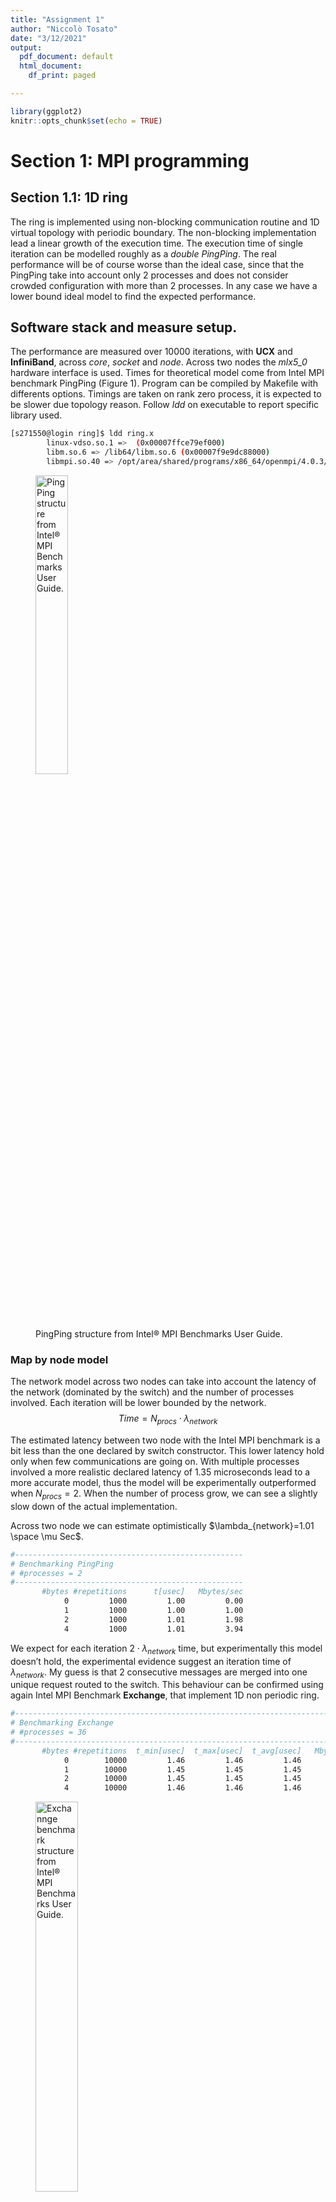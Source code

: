 ```yaml
---
title: "Assignment 1"
author: "Niccolò Tosato"
date: "3/12/2021"
output:
  pdf_document: default
  html_document:
    df_print: paged

---
```



```r
library(ggplot2)
knitr::opts_chunk$set(echo = TRUE)
```

# Section 1: MPI programming
## Section 1.1: 1D ring

The ring is implemented using non-blocking communication routine and 1D virtual topology with periodic boundary. 
The non-blocking implementation lead a linear growth of the execution time. The execution time of single iteration can be modelled  roughly as a *double PingPing*. 
The real performance will be of course worse than the ideal case, since that the PingPing take into account only 2 processes and does not consider crowded configuration with more than 2 processes. In any case we have a lower bound ideal model to find the expected performance.

## Software stack and measure setup.

The performance are measured over 10000 iterations, with **UCX** and **InfiniBand**, across *core*, *socket* and *node*. Across two nodes the *mlx5_0*  hardware interface is used. Times for theoretical model come from Intel MPI benchmark PingPing (Figure 1). Program can be compiled by Makefile with differents options. Timings are taken on rank zero process, it is expected to be slower due topology reason. Follow *ldd* on executable to report specific library used.

\scriptsize

```bash
[s271550@login ring]$ ldd ring.x
        linux-vdso.so.1 =>  (0x00007ffce79ef000)
        libm.so.6 => /lib64/libm.so.6 (0x00007f9e9dc88000)
        libmpi.so.40 => /opt/area/shared/programs/x86_64/openmpi/4.0.3/gnu/9.3.0/lib/libmpi.so.40 (0x00007f9e9d964000)

```
\normalsize

![PingPing structure from Intel® MPI Benchmarks User Guide.](/home/nt/Scrivania/en/mpi/imb_user_guide/IMB_Users_Guide_files/image02.png){#id .class width=35% height=35%}

### Map by node model
The network model across two nodes can take into account the latency of the network (dominated by the switch) and the number of processes involved. Each iteration will be lower bounded by the network.
$$Time=N_{procs} \cdot \lambda_{network}$$

The estimated latency between two node with the Intel MPI benchmark is a bit less than the one declared by switch constructor. This lower latency hold only when few communications are going on. With multiple processes involved a more realistic declared latency of $1.35$ microseconds lead to a more accurate model, thus the model will be experimentally outperformed when $N_{procs}=2$. When the number of process grow, we can see a slightly slow down of the actual implementation. 

Across two node we can estimate optimistically $\lambda_{network}=1.01 \space \mu Sec$.
\scriptsize

```bash
#---------------------------------------------------
# Benchmarking PingPing 
# #processes = 2 
#---------------------------------------------------
       #bytes #repetitions      t[usec]   Mbytes/sec
            0         1000         1.00         0.00
            1         1000         1.00         1.00
            2         1000         1.01         1.98
            4         1000         1.01         3.94

```
\normalsize
We expect for each iteration $2 \cdot \lambda_{network}$ time, but experimentally this model doesn't hold, the experimental evidence suggest an iteration time of $\lambda_{network}$. My guess is that 2 consecutive messages are merged into one unique request routed to the switch. This behaviour can be confirmed using again Intel MPI Benchmark **Exchange**, that implement 1D non periodic ring. 

\scriptsize
```bash
#-----------------------------------------------------------------------------
# Benchmarking Exchange 
# #processes = 36 
#-----------------------------------------------------------------------------
       #bytes #repetitions  t_min[usec]  t_max[usec]  t_avg[usec]   Mbytes/sec
            0        10000         1.46         1.46         1.46         0.00
            1        10000         1.45         1.45         1.45         2.75
            2        10000         1.45         1.45         1.45         5.50
            4        10000         1.46         1.46         1.46        10.97

```
\normalsize

![Exchannge benchmark structure from Intel® MPI Benchmarks User Guide.](./img/image04.png){#id99 .class width=40% height=40%}

### Map by socket model

With the socket round robin binding selected, we can model the ring behaviour as following, with the usual Intel MPI benchmark estimation.
$$Time=N_{procs}\cdot \lambda_{socket}\cdot 2$$
Again when the sockets become crowded the real performance is worse than the model.

Across two socket we can estimate $t=0.49 \space \mu Sec$
\scriptsize
```bash
#---------------------------------------------------
# Benchmarking PingPing 
# #processes = 2 
#---------------------------------------------------
       #bytes #repetitions      t[usec]   Mbytes/sec
            0         1000         0.49         0.00
            1         1000         0.48         2.06
            2         1000         0.49         4.12
            4         1000         0.49         8.18
```
\normalsize
### Map by core model

Mapping by core the processes we have to take into account how many processes are spawned and where. When $N_{procs}$ is less or equal than the number of core in a single socket, the expected execution time is bounded by the core communication. When the first socket is filled, the first process on the second socket will be the slowest over all process, his neighbors will be placed in the other socket and he will be the slowest in communication. Thus one iteration is long as the slowest process communication time. Experimentally a spike when $N_{procs}=13$ is clearly visible. Counter intuitively the performance increase respect $N_{procs}=13$ when the number of processes increase and other process are spawned in the second socket. 

The slowest processes now have one neighbor on the same socket and one on the other, so the complessive iteration time for the slowest process is $\lambda_{core}+\lambda_{socket}$. 


$$
  Time= \left\{
\begin{array}{ll}
      N_{procs}\cdot\lambda_{core}\cdot 2 & N_{procs}\leq N_{cpu\space core} \\
      N_{procs}\cdot(\lambda_{core}+\lambda_{socket}) & N_{procs} > N_{cpu\space core}+2 \\
            N_{procs}\cdot\lambda_{socket}\cdot 2 & N_{procs} = N_{cpu\space core}+1 \\
\end{array} 
\right.  
$$


Across two core we can estimate $t=0.23 \space \mu Sec$
\scriptsize
```bash
#---------------------------------------------------
# Benchmarking PingPing 
# #processes = 2 
#---------------------------------------------------
       #bytes #repetitions      t[usec]   Mbytes/sec
            0         1000         0.23         0.00
            1         1000         0.23         4.27
            2         1000         0.24         8.44
            4         1000         0.23        17.18
```
\normalsize
### Experimental results compared with theoretical model

```r

ring_core=read.csv("./ring/timing/core.csv", header = TRUE)
ring_socket=read.csv("./ring/timing/socket.csv", header = TRUE)
ring_node=read.csv("./ring/timing/node.csv", header = TRUE)

ring_core_big=read.csv("./ring/timing/all_nodes/core.txt", header = TRUE)
ring_socket_big=read.csv("./ring/timing/all_nodes/socket.txt", header = TRUE)
ring_node_big=read.csv("./ring/timing/all_nodes/node.txt", header = TRUE)

ring_model_core=ring_core
ring_model_socket=ring_socket
ring_model_node=ring_node

core_latency=0.23
socket_latency=0.48
node_latency=1.35

ring_model_core$MEAN[ring_model_core$X.SIZE<=12]=ring_model_core$X.SIZE[ring_model_core$X.SIZE<=12]*core_latency*2
ring_model_core$MEAN[ring_model_core$X.SIZE>12]=ring_model_core$X.SIZE[ring_model_core$X.SIZE>12]*socket_latency+ring_model_core$X.SIZE[ring_model_core$X.SIZE>12]*core_latency
ring_model_core$MEAN[ring_model_core$X.SIZE==13]=ring_model_core$X.SIZE[ring_model_core$X.SIZE==13]*socket_latency*2

ring_model_socket$MEAN=ring_model_socket$X.SIZE*socket_latency*2


ring_model_node$MEAN=ring_model_node$X.SIZE*node_latency

sp1 = ggplot(ring_core,aes(x=X.SIZE,y=MEAN,color="Map by core",linetype="Real time"))  +
  scale_y_continuous(name="Time uSec",breaks = seq(0,45,by=5))+
  scale_x_continuous(name="Processor number",breaks = ring_core$X.SIZE) +
  geom_point() + 
  geom_line()  + 
  theme(axis.text.x = element_text(angle = 45, vjust = 0.5, hjust=0.5))+
  geom_point(data=ring_model_core,aes(x=X.SIZE,y=MEAN,color="Map by core"))+
  geom_line(data=ring_model_core,aes(x=X.SIZE,y=MEAN,color="Map by core",linetype="Theoretical time")) +    
  geom_point(data=ring_socket,aes(x=X.SIZE,y=MEAN,color="Map by socket")) +
  geom_line(data=ring_socket,aes(x=X.SIZE,y=MEAN,color="Map by socket",linetype="Real time"))+
  geom_point(data=ring_model_socket,aes(x=X.SIZE,y=MEAN,color="Map by socket")) +
  geom_line(data=ring_model_socket,aes(x=X.SIZE,y=MEAN,color="Map by socket",linetype="Theoretical time"))+
  geom_point(data=ring_model_node,aes(x=X.SIZE,y=MEAN,color="Map by node")) +
  geom_line(data=ring_model_node,aes(x=X.SIZE,y=MEAN,color="Map by node",linetype="Theoretical time"))+
  geom_point(data=ring_node,aes(x=X.SIZE,y=MEAN,color="Map by node")) +
  geom_line(data=ring_node,aes(x=X.SIZE,y=MEAN,color="Map by node",linetype="Real time"))+
  scale_color_manual(name="Mapping", values = c(10,12,13))+
  scale_linetype_manual(name="",values=c(1,2))+
  theme(legend.position = c(0.2, 0.8))+ geom_vline(xintercept=12, 
                color = "red",linetype="dashed", size=0.5)

core_latency=0.23
socket_latency=0.48
node_latency=1.35

ring_model_core$MEAN_MESSAGE[ring_model_core$X.SIZE<=12]=core_latency*2
ring_model_core$MEAN_MESSAGE[ring_model_core$X.SIZE>12]=socket_latency+core_latency
ring_model_core$MEAN_MESSAGE[ring_model_core$X.SIZE==13]=socket_latency*2

ring_model_socket$MEAN_MESSAGE=socket_latency*2


ring_model_node$MEAN_MESSAGE=node_latency

sp = ggplot(ring_core,aes(x=X.SIZE,y=MEAN_MESSAGE,color="Map by core",linetype="Real time"))  +
  scale_y_continuous(name="Mean iteration time uSec",breaks = seq(0.4,1.6,by=0.1))+
  scale_x_continuous(name="Processor number",breaks = ring_core$X.SIZE) +
  geom_point() + 
  geom_line()  + 
  theme(axis.text.x = element_text(angle = 45, vjust = 0.5, hjust=0.5))+
  geom_point(data=ring_model_core,aes(x=X.SIZE,y=MEAN_MESSAGE,color="Map by core"))+
  geom_line(data=ring_model_core,aes(x=X.SIZE,y=MEAN_MESSAGE,color="Map by core",linetype="Theoretical time")) +    
  geom_point(data=ring_socket,aes(x=X.SIZE,y=MEAN/X.SIZE,color="Map by socket")) +
  geom_line(data=ring_socket,aes(x=X.SIZE,y=MEAN/X.SIZE,color="Map by socket",linetype="Real time"))+
  geom_point(data=ring_model_socket,aes(x=X.SIZE,y=MEAN_MESSAGE,color="Map by socket")) +
  geom_line(data=ring_model_socket,aes(x=X.SIZE,y=MEAN_MESSAGE,color="Map by socket",linetype="Theoretical time"))+
  geom_point(data=ring_model_node,aes(x=X.SIZE,y=MEAN_MESSAGE,color="Map by node")) +
  geom_line(data=ring_model_node,aes(x=X.SIZE,y=MEAN_MESSAGE,color="Map by node",linetype="Theoretical time"))+
  geom_point(data=ring_node,aes(x=X.SIZE,y=MEAN/X.SIZE,color="Map by node")) +
  geom_line(data=ring_node,aes(x=X.SIZE,y=MEAN/X.SIZE,color="Map by node",linetype="Real time"))+
  scale_color_manual(name="Mapping", values = c(10,12,13))+
  scale_linetype_manual(name="",values=c(1,2))+
  guides(color = FALSE, size = FALSE,linetype= FALSE)+
  geom_vline(xintercept=12, 
                color = "red",linetype="dashed", size=0.5)

```



```r

library(gtable)
library(gridExtra)
grid.arrange(sp1,sp,nrow=1)

```

```r

library(ggplot2)
sp = ggplot(ring_core_big,aes(x=X.SIZE,y=MEAN,color="Map by core" ))  +
  scale_y_continuous(name="Time uSec",breaks = seq(0,180,by=10))+
  scale_x_continuous(name="Processor number",breaks = ring_core_big$X.SIZE) +
  geom_point() + 
  geom_line()  + 
  theme(axis.text.x = element_text(angle = 60, vjust = 0.5, hjust=0.5))+
  geom_point(data=ring_socket_big,aes(x=X.SIZE,y=MEAN,color="Map by socket")) +
  geom_line(data=ring_socket_big,aes(x=X.SIZE,y=MEAN,color="Map by socket" ))+
  geom_point(data=ring_node_big,aes(x=X.SIZE,y=MEAN,color="Map by node")) +
  geom_line(data=ring_node_big,aes(x=X.SIZE,y=MEAN,color="Map by node" ))+
  scale_color_manual(name="Mapping", values = c(10,12,13,14))+
  scale_linetype_manual(name="",values=c(1,2))+
  theme(legend.position = c(0.1, 0.6))+
  geom_vline(xintercept=12, 
                color = "red",linetype="dashed", size=0.5)+
  geom_vline(xintercept=24, 
                color = "red",linetype="dashed", size=0.5)+
  geom_vline(xintercept=36, 
                color = "red",linetype="dashed", size=0.5)+
  geom_vline(xintercept=48, 
                color = "red",linetype="dashed", size=0.5)+
   geom_vline(xintercept=60, 
                color = "red",linetype="dashed", size=0.5)+
  geom_vline(xintercept=72, 
                color = "red",linetype="dashed", size=0.5)+
  geom_vline(xintercept=84, 
                color = "red",linetype="dashed", size=0.5)


library(ggplot2)
sp2 = ggplot(ring_core_big,aes(x=X.SIZE,y=MEAN_MESSAGE,color="Map by core" ))  +
  scale_y_continuous(name="Mean iteration time uSec",breaks = seq(0.4,1.7,0.1))+
  scale_x_continuous(name="Processor number",breaks = ring_core_big$X.SIZE) +
  geom_point() + 
  geom_line()  + 
  theme(axis.text.x = element_text(angle = 60, vjust = 0.5, hjust=0.5))+
  geom_point(data=ring_socket_big,aes(x=X.SIZE,y=MEAN_MESSAGE,color="Map by socket")) +
  geom_line(data=ring_socket_big,aes(x=X.SIZE,y=MEAN_MESSAGE,color="Map by socket" ))+
  geom_point(data=ring_node_big,aes(x=X.SIZE,y=MEAN_MESSAGE,color="Map by node")) +
  geom_line(data=ring_node_big,aes(x=X.SIZE,y=MEAN_MESSAGE,color="Map by node" ))+
  scale_color_manual(name="Mapping", values = c(10,12,13,14))+
  scale_linetype_manual(name="",values=c(1,2))+
  guides(color = FALSE, size = FALSE,linetype= FALSE)+ geom_vline(xintercept=12, 
                color = "red",linetype="dashed", size=0.5)+
  geom_vline(xintercept=12, 
                color = "red",linetype="dashed", size=0.5)+
  geom_vline(xintercept=24, 
                color = "red",linetype="dashed", size=0.5)+
  geom_vline(xintercept=36, 
                color = "red",linetype="dashed", size=0.5)+
  geom_vline(xintercept=48, 
                color = "red",linetype="dashed", size=0.5)+
  geom_vline(xintercept=60, 
                color = "red",linetype="dashed", size=0.5)+
  geom_vline(xintercept=72, 
                color = "red",linetype="dashed", size=0.5)+
  geom_vline(xintercept=84, 
                color = "red",linetype="dashed", size=0.5)

```

\newpage

```r

grid.arrange(sp,sp2,nrow=2)

```

## More Comments

Running the ring across 4 node we can recognize the pattern described above. After 24 processes, when socket or node are saturated the changes on mean iteration time are smaller beacause the communication time between node is the larger and more evident than intra-socket on intra-core, and above 24 processes we have at least one intra-node communication going on.

\newpage
# Section 2: measure MPI point to point performance

In order to measure MPI point to point performance, the Intel MPI benchmarks is used. By Intel's documentation it works as follow:

![PingPong structure from Intel® MPI Benchmarks User Guide.](./img/image01.png){#id2 .class width=50% height=35%}

The bandwidth and the latency estimate is done across *core*, *socket* and different *node*, combined with differents protocols and hardware devices. Each run is repeated 10 times, **openMPI 4.0.3** is used. Entire node was reserved in order to reduce possible source noise in measurement.
The **pml** involved in the benchmarks are **OB1** and **UCX**. The **btl** used are **tcp** and **vader**. Across node are selected also different network, with different protocols: $25$ Gbit Ethernet and $100$ Gbit InfiniBand throught Mellanox network switch. 

```r
node_ib=read.csv("./pingpong/ompi/node_ib.out.csv", header = TRUE)
node_ob1_tcp=read.csv("./pingpong/ompi/node_ob1_selftcp.out.csv", header = TRUE)
node_ucx_br0=read.csv("./pingpong/ompi/node_ucx_br0.out.csv", header = TRUE)
node_ucx_ib0=read.csv("./pingpong/ompi/node_ucx_ib0.out.csv", header = TRUE)
node_ucx__mlx5=read.csv("./pingpong/ompi/node_ucx_mlx5.out.csv", header = TRUE)

socket_ib=read.csv("./pingpong/ompi/socket_ib.out.csv", header = TRUE)
socket_ob1_tcp=read.csv("./pingpong/ompi/socket_ob1_selftcp.out.csv", header = TRUE)
socket_ob1_vader=read.csv("./pingpong/ompi/socket_ob1_selfvader.out.csv", header = TRUE)

core_ib=read.csv("./pingpong/ompi/core_ib.out.csv", header = TRUE)
core_ob1_tcp=read.csv("./pingpong/ompi/core_ob1_selftcp.out.csv", header = TRUE)
core_ob1_vader=read.csv("./pingpong/ompi/core_ob1_selfvader.out.csv", header = TRUE)


node_ib_intel=read.csv("./pingpong/intel/node_ib_intel.out.csv", header = TRUE)
socket_ib_intel=read.csv("./pingpong/intel/socket_ib_intel.out.csv", header = TRUE)
core_ib_intel=read.csv("./pingpong/intel/core_ib_intel.out.csv", header = TRUE)
```

```r
library(ggplot2)

sp_thin = ggplot(core_ib,aes(x=X.bytes,y=mbs,color="UCX IB",linetype="Core")) +
  scale_x_continuous(trans='log2',name="Message Size Bytes",breaks=core_ib$X.bytes) +
  geom_point() + geom_line()+scale_y_continuous(breaks = seq(0,25000,1000),name="MB/s") +
  theme(axis.text.x = element_text(angle = 90, vjust = 0.5, hjust=1)) +
  geom_point(data=core_ob1_tcp,aes(x=X.bytes,y=mbs,color="OB1 tcp")) +
  geom_line(data=core_ob1_tcp,aes(x=X.bytes,y=mbs,color="OB1 tcp",linetype="Core")) +
  geom_point(data=core_ob1_vader,aes(x=X.bytes,y=mbs,color="OB1 vader")) +
  geom_line(data=core_ob1_vader,aes(x=X.bytes,y=mbs,color="OB1 vader",linetype="Core")) +
  geom_point(data=socket_ib,aes(x=X.bytes,y=mbs,color="UCX IB")) +
  geom_line(data=socket_ib,aes(x=X.bytes,y=mbs,color="UCX IB",linetype="Socket")) +
  geom_point(data=socket_ob1_tcp,aes(x=X.bytes,y=mbs,color="OB1 tcp")) +
  geom_line(data=socket_ob1_tcp,aes(x=X.bytes,y=mbs,color="OB1 tcp",linetype="Socket")) +
  geom_point(data=socket_ob1_vader,aes(x=X.bytes,y=mbs,color="OB1 vader")) +
  geom_line(data=socket_ob1_vader,aes(x=X.bytes,y=mbs,color="OB1 vader",linetype="Socket")) +
  geom_point(data=socket_ib_intel,aes(x=X.bytes,y=mbs,color="Intel IB")) +
  geom_line(data=socket_ib_intel,aes(x=X.bytes,y=mbs,color="Intel IB",linetype="Socket")) +
  geom_point(data=core_ib_intel,aes(x=X.bytes,y=mbs,color="Intel IB")) +
  geom_line(data=core_ib_intel,aes(x=X.bytes,y=mbs,color="Intel IB",linetype="Core"))+
  scale_color_manual(name="Protocol", values = c("#F8766D", "#7CAE00", "#00BFC4" ,"#C77CFF"))+
  scale_linetype_manual(name="Mapping",values=c(1,2,3,4))+
  labs(title="PingPong bandwidth", subtitle="Thin node,core and socket mapping")  +
      theme(plot.title = element_text(size = 13, face = "bold",hjust = 0.5,margin = margin(t = 12)), plot.subtitle = element_text(size = 10, hjust = 0.5, margin = margin(t = 7, b = 10), face = "italic"), axis.title = element_text(face = "bold"), legend.text = element_text(margin = margin(t = 7, b = 7, r=12)), axis.title.x = element_text(margin = margin(t = 10, b=10)), axis.title.y = element_text(margin = margin(r = 10,l=10)), axis.text = element_text(color= "#2f3030", face="bold"))+
  geom_vline(xintercept=32768, 
                color = "black",linetype="dashed", size=0.35)+
  geom_vline(xintercept=1048576, 
                color = "black",linetype="dashed", size=0.35)+
  geom_vline(xintercept=19922944, 
                color = "black",linetype="dashed", size=0.35)+
  annotate("text", x=58000, y=24000, label= "L1",color="Black")+
  annotate("text", x=1800000, y=24000, label= "L2",color="Black")+
  annotate("text", x=29900000, y=24000, label= "L3",color="Black")
  


```


```r
options(warn=-1)
#sp

```

```r
socket_ib_gpu=read.csv("./pingpong/ompi_gpu/socket_ib.out.csv", header = TRUE)
socket_ob1_tcp_gpu=read.csv("./pingpong/ompi_gpu/socket_ob1_selftcp.out.csv", header = TRUE)
socket_ob1_vader_gpu=read.csv("./pingpong/ompi_gpu/socket_ob1_selfvader.out.csv", header = TRUE)
socket_ib_intel_gpu=read.csv("./pingpong/intel_gpu/socket_ib_intel.out.csv", header = TRUE)

core_ib_intel_gpu=read.csv("./pingpong/intel_gpu/core_ib_intel.out.csv", header = TRUE)
core_ib_gpu=read.csv("./pingpong/ompi_gpu/core_ib.out.csv", header = TRUE)
core_ob1_tcp_gpu=read.csv("./pingpong/ompi_gpu/core_ob1_selftcp.out.csv", header = TRUE)
core_ob1_vader_gpu=read.csv("./pingpong/ompi_gpu/core_ob1_selfvader.out.csv", header = TRUE)

sp_gpu = ggplot(core_ib_gpu,aes(x=X.bytes,y=mbs,color="UCX IB",linetype="Core")) +
  scale_x_continuous(trans='log2',name="Message Size Bytes",breaks=core_ib$X.bytes) +
  geom_point() + geom_line()+scale_y_continuous(breaks = seq(0,22000,1000),name="MB/s") +
  theme(axis.text.x = element_text(angle = 90, vjust = 0.5, hjust=1)) +
  geom_point(data=core_ob1_tcp_gpu,aes(x=X.bytes,y=mbs,color="OB1 tcp")) +
  geom_line(data=core_ob1_tcp_gpu,aes(x=X.bytes,y=mbs,color="OB1 tcp",linetype="Core")) +
  geom_point(data=core_ob1_vader_gpu,aes(x=X.bytes,y=mbs,color="OB1 vader")) +
  geom_line(data=core_ob1_vader_gpu,aes(x=X.bytes,y=mbs,color="OB1 vader",linetype="Core")) +
  geom_point(data=socket_ib_gpu,aes(x=X.bytes,y=mbs,color="UCX IB")) +
  geom_line(data=socket_ib_gpu,aes(x=X.bytes,y=mbs,color="UCX IB",linetype="Socket")) +
  geom_point(data=socket_ob1_tcp_gpu,aes(x=X.bytes,y=mbs,color="OB1 tcp")) +
  geom_line(data=socket_ob1_tcp_gpu,aes(x=X.bytes,y=mbs,color="OB1 tcp",linetype="Socket")) +
  geom_point(data=socket_ob1_vader_gpu,aes(x=X.bytes,y=mbs,color="OB1 vader")) +
  geom_line(data=socket_ob1_vader_gpu,aes(x=X.bytes,y=mbs,color="OB1 vader",linetype="Socket")) +
  geom_point(data=socket_ib_intel_gpu,aes(x=X.bytes,y=mbs,color="Intel IB")) +
  geom_line(data=socket_ib_intel_gpu,aes(x=X.bytes,y=mbs,color="Intel IB",linetype="Socket")) +
  geom_point(data=core_ib_intel_gpu,aes(x=X.bytes,y=mbs,color="Intel IB")) +
  geom_line(data=core_ib_intel_gpu,aes(x=X.bytes,y=mbs,color="Intel IB",linetype="Core"))+
  scale_color_manual(name="Protocol", values = c("#F8766D", "#7CAE00", "#00BFC4" ,"#C77CFF"))+
  scale_linetype_manual(name="Mapping",values=c(1,2,3,4))+
  labs(title="PingPong bandwidth", subtitle="Gpu node,core and socket mapping")  +
      theme(plot.title = element_text(size = 13, face = "bold",hjust = 0.5,margin = margin(t = 12)), plot.subtitle = element_text(size = 10, hjust = 0.5, margin = margin(t = 7, b = 10), face = "italic"), axis.title = element_text(face = "bold"), legend.text = element_text(margin = margin(t = 7, b = 7, r=12)), axis.title.x = element_text(margin = margin(t = 10, b=10)), axis.title.y = element_text(margin = margin(r = 10,l=10)), axis.text = element_text(color= "#2f3030", face="bold"))+
  geom_vline(xintercept=32768, 
                color = "black",linetype="dashed", size=0.35)+
  geom_vline(xintercept=1048576, 
                color = "black",linetype="dashed", size=0.35)+
  geom_vline(xintercept=19922944, 
                color = "black",linetype="dashed", size=0.35)+
  annotate("text", x=58000, y=20000, label= "L1",color="Black")+
  annotate("text", x=1800000, y=20000, label= "L2",color="Black")+
  annotate("text", x=29900000, y=20000, label= "L3",color="Black")
  
```

```r
options(warn=-1)
#sp

```
The following graphs show the behaviour inside the same node, i.e mapping the processes across two sockets or in the same socket. Mapping the processes in the same socket show of course often a better performance. The behaviour before the asymptotic plateau is strange and show very different performance among different implementation, the main cause is the cache. 
Before analyzing the performance we need to know more about the node topology. 

![lstopo output on THIN node.](./img/lstopo.png){#idasd .class width=50% height=50% align=center}

Cache sizes are reported on graph with vertical black dashed line. 
The behaviour appear strange before $16$ MB included, after that size, it is stable beacause the message size is larger than all caches. The larger cache is **L3** with $19$ MB.
The **L2** effects, become clear after $1$ MB, then all implementations start loosing bandwidth.
The **L1** effects is not clearly visible from the bandwidth due the latency. To infer with more accuracy about the cache effect we can perform some profiling test using hardware counters. I modified Intel MPI Benchmark PingPong injecting some code in order to inspect L1 data cache misses and L2 cache misses using PAPI. I tracked all cache misses on MPI_Send and MPI_Recv routine of rank 0,after some cicles of warmup. They are reported on absolute value and normalized respect message size.
Before $128$ KB UCX shows poor performance respect other protocols, after that size there is an huge speed up. This behave will be explained later. Intel InfiniBand also show poor performance respect UCX implementation, this behaviour is explained with cache too. 

```r
ob1_core_tcp=read.csv("./mpi-benchmarks_mod/src_c/cache_misses/core_ob1_selftcp_cache_misses.out.csv", header = TRUE)
ob1_core_tcp$L1=ob1_core_tcp$L1/(ob1_core_tcp$ITERATION)
ob1_core_tcp$L2=ob1_core_tcp$L2/(ob1_core_tcp$ITERATION)

ob1_core_vader=read.csv("./mpi-benchmarks_mod/src_c/cache_misses/core_ob1_selfvader_cache_misses.out.csv", header = TRUE)
ob1_core_vader$L1=ob1_core_vader$L1/(ob1_core_vader$ITERATION)
ob1_core_vader$L2=ob1_core_vader$L2/(ob1_core_vader$ITERATION)

ucx_core=read.csv("./mpi-benchmarks_mod/src_c/cache_misses/core_ib_cache_misses.out.csv", header = TRUE)
ucx_core$L1=ucx_core$L1/(ucx_core$ITERATION)
ucx_core$L2=ucx_core$L2/(ucx_core$ITERATION)

ob1_socket_tcp=read.csv("./mpi-benchmarks_mod/src_c/cache_misses/socket_ob1_selftcp_cache_misses.out.csv", header = TRUE)
ob1_socket_tcp$L1=ob1_socket_tcp$L1/(ob1_socket_tcp$ITERATION)
ob1_socket_tcp$L2=ob1_socket_tcp$L2/(ob1_socket_tcp$ITERATION)

ob1_socket_vader=read.csv("./mpi-benchmarks_mod/src_c/cache_misses/socket_ob1_selfvader_cache_misses.out.csv", header = TRUE)
ob1_socket_vader$L1=ob1_socket_vader$L1/(ob1_socket_vader$ITERATION)
ob1_socket_vader$L2=ob1_socket_vader$L2/(ob1_socket_vader$ITERATION)

ucx_socket=read.csv("./mpi-benchmarks_mod/src_c/cache_misses/socket_ib_cache_misses.out.csv", header = TRUE)
ucx_socket$L1=ucx_socket$L1/(ucx_socket$ITERATION)
ucx_socket$L2=ucx_socket$L2/(ucx_socket$ITERATION)
 
intel_core=read.csv("./mpi-benchmarks_mod/src_c/cache_misses/intel_core_cache_misses.out.csv", header = TRUE)

intel_core$L1=intel_core$L1/intel_core$ITERATION
intel_core$L2=intel_core$L2/intel_core$ITERATION

intel_socket=read.csv("./mpi-benchmarks_mod/src_c/cache_misses/intel_socket_cache_misses.out.csv", header = TRUE)

intel_socket$L1=intel_socket$L1/intel_core$ITERATION
intel_socket$L2=intel_socket$L2/intel_core$ITERATION


intel_node=read.csv("./mpi-benchmarks_mod/src_c/cache_misses/intel_node_cache_misses.out.csv", header = TRUE)
intel_node$L1=intel_node$L1/intel_node$ITERATION

ucx_node_ib=read.csv("./mpi-benchmarks_mod/src_c/cache_misses/node_ib_cache_misses.out.csv", header = TRUE)
ucx_node_ib$L1=ucx_node_ib$L1/ucx_node_ib$ITERATION

ucx_node_br0=read.csv("./mpi-benchmarks_mod/src_c/cache_misses/node_ucx_br0_cache_misses.out.csv", header = TRUE)
ucx_node_br0$L1=ucx_node_br0$L1/ucx_node_br0$ITERATION

ucx_node_ib0=read.csv("./mpi-benchmarks_mod/src_c/cache_misses/node_ucx_ib0_cache_misses.out.csv", header = TRUE)
ucx_node_ib0$L1=ucx_node_ib0$L1/ucx_node_ib0$ITERATION

ob1_node_tcp=read.csv("./mpi-benchmarks_mod/src_c/cache_misses/node_ob1_selftcp_cache_misses.out.csv", header = TRUE)
ob1_node_tcp$L1=ob1_node_tcp$L1/ob1_node_tcp$ITERATION

```


```r
gg_color_hue <- function(n) {
  hues = seq(15, 375, length = n + 1)
  hcl(h = hues, l = 65, c = 100)[1:n]
}


sp = ggplot(ob1_core_vader,aes(x=X.SIZE,y=L1/X.SIZE,color="L1 miss OB1",linetype="Core")) +
  scale_x_continuous(trans='log2',name="Message Size Bytes", breaks=ob1_core_vader$X.SIZE) +
  geom_point() +
  geom_line()  +
  theme(axis.text.x = element_text(angle = 90, vjust = 0.5, hjust=1)) +
  scale_y_continuous(trans='log2',name="Log(Cache miss)") +
  geom_point(data=ob1_core_vader,aes(x=X.SIZE,y=L2/X.SIZE,color="L2 miss OB1")) +
  geom_line(data=ob1_core_vader,aes(x=X.SIZE,y=L2/X.SIZE,color="L2 miss OB1",linetype="Core"))  +
  geom_point(data=ob1_socket_vader,aes(x=X.SIZE,y=L1/X.SIZE,color="L1 miss OB1")) +
  geom_line(data=ob1_socket_vader,aes(x=X.SIZE,y=L1/X.SIZE,color="L1 miss OB1",linetype="Socket")) +  
  geom_point(data=ob1_socket_vader,aes(x=X.SIZE,y=L2/X.SIZE,color="L2 miss OB1")) +
  geom_line(data=ob1_socket_vader,aes(x=X.SIZE,y=L2/X.SIZE,color="L2 miss OB1",linetype="Socket")) +
  geom_point(data=ucx_socket,aes(x=X.SIZE,y=L1/X.SIZE,color="L1 miss UCX"))+
  geom_line(data=ucx_socket,aes(x=X.SIZE,y=L1/X.SIZE,color="L1 miss UCX",linetype="Socket")) +
  geom_point(data=ucx_socket,aes(x=X.SIZE,y=L2/X.SIZE,color="L2 miss UCX")) + 
  geom_line(data=ucx_socket,aes(x=X.SIZE,y=L2/X.SIZE,color="L2 miss UCX",linetype="Socket")) + 
  geom_point(data=ucx_core,aes(x=X.SIZE,y=L2/X.SIZE,color="L2 miss UCX")) + 
  geom_line(data=ucx_core,aes(x=X.SIZE,y=L2/X.SIZE,color="L2 miss UCX",linetype="Core"))+
  geom_point(data=ucx_core,aes(x=X.SIZE,y=L1/X.SIZE,color="L1 miss UCX")) + 
  geom_line(data=ucx_core,aes(x=X.SIZE,y=L1/X.SIZE,color="L1 miss UCX",linetype="Core"))  +
  geom_point(data=intel_core,aes(x=X.SIZE,y=L1/X.SIZE,color="L1 miss Intel")) + 
  geom_line(data=intel_core,aes(x=X.SIZE,y=L1/X.SIZE,color="L1 miss Intel",linetype="Core"))  +
  geom_point(data=intel_core,aes(x=X.SIZE,y=L2/X.SIZE,color="L2 miss Intel")) + 
  geom_line(data=intel_core,aes(x=X.SIZE,y=L2/X.SIZE,color="L2 miss Intel",linetype="Core"))  +
  geom_point(data=intel_socket,aes(x=X.SIZE,y=L1/X.SIZE,color="L1 miss Intel")) + 
  geom_line(data=intel_socket,aes(x=X.SIZE,y=L1/X.SIZE,color="L1 miss Intel",linetype="Socket"))  +
  geom_point(data=intel_socket,aes(x=X.SIZE,y=L2/X.SIZE,color="L2 miss Intel")) + 
  geom_line(data=intel_socket,aes(x=X.SIZE,y=L2/X.SIZE,color="L2 miss Intel",linetype="Socket"))  +       
  scale_color_manual(name="Protocol", values = c( "#F8766D", "#B79F00" ,"#00BA38", "#00BFC4", "#619CFF" ,"#F564E3"))+
  scale_linetype_manual(name="Mapping",values=c(1,2))+
  geom_vline(xintercept=32768, 
                color = "black",linetype="dashed", size=0.35)+
  geom_vline(xintercept=1048576, 
                color = "black",linetype="dashed", size=0.35)+
  geom_vline(xintercept=19922944, 
                color = "black",linetype="dashed", size=0.35)+
  theme(axis.text.y =element_blank())+
  annotate("text", x=58000, y=24000, label= "L1",color="Black")+
  annotate("text", x=1800000, y=24000, label= "L2",color="Black")+
  annotate("text", x=29900000, y=24000, label= "L3",color="Black")+
  labs(title="PingPong cache misses", subtitle="Thin node,relative cache misses")  +
      theme(plot.title = element_text(size = 13, face = "bold",hjust = 0.5,margin = margin(t = 12)), plot.subtitle = element_text(size = 10, hjust = 0.5, margin = margin(t = 7, b = 10), face = "italic"), axis.title = element_text(face = "bold"), legend.text = element_text(margin = margin(t = 7, b = 7, r=12)), axis.title.x = element_text(margin = margin(t = 10, b=10)), axis.title.y = element_text(margin = margin(r = 10,l=10)), axis.text = element_text(color= "#2f3030", face="bold"))

sp1 = ggplot(ob1_core_vader,aes(x=X.SIZE,y=L1,color="L1 miss OB1",linetype="Core")) +
  scale_x_continuous(trans='log2',name="Message Size Bytes",breaks=ob1_core_vader$X.SIZE) +
  geom_point() +
  geom_line()  +
  theme(axis.text.x = element_text(angle = 90, vjust = 0.5, hjust=1)) +
  scale_y_continuous(trans='log2',name="Log(Cache misses)") +
  geom_point(data=ob1_core_vader,aes(x=X.SIZE,y=L2,color="L2 miss OB1")) +
  geom_line(data=ob1_core_vader,aes(x=X.SIZE,y=L2,color="L2 miss OB1",linetype="Core"))  +
  geom_point(data=ob1_socket_vader,aes(x=X.SIZE,y=L1,color="L1 miss OB1")) +
  geom_line(data=ob1_socket_vader,aes(x=X.SIZE,y=L1,color="L1 miss OB1",linetype="Socket")) +  
  geom_point(data=ob1_socket_vader,aes(x=X.SIZE,y=L2,color="L2 miss OB1")) +
  geom_line(data=ob1_socket_vader,aes(x=X.SIZE,y=L2,color="L2 miss OB1",linetype="Socket")) +
  geom_point(data=ucx_socket,aes(x=X.SIZE,y=L1,color="L1 miss UCX"))+
  geom_line(data=ucx_socket,aes(x=X.SIZE,y=L1,color="L1 miss UCX",linetype="Socket")) +
  geom_point(data=ucx_socket,aes(x=X.SIZE,y=L2,color="L2 miss UCX")) + 
  geom_line(data=ucx_socket,aes(x=X.SIZE,y=L2,color="L2 miss UCX",linetype="Socket")) + 
  geom_point(data=ucx_core,aes(x=X.SIZE,y=L2,color="L2 miss UCX")) + 
  geom_line(data=ucx_core,aes(x=X.SIZE,y=L2,color="L2 miss UCX",linetype="Core"))+
  geom_point(data=ucx_core,aes(x=X.SIZE,y=L1,color="L1 miss UCX")) + 
  geom_line(data=ucx_core,aes(x=X.SIZE,y=L1,color="L1 miss UCX",linetype="Core"))  +
  geom_point(data=intel_core,aes(x=X.SIZE,y=L1,color="L1 miss Intel")) + 
  geom_line(data=intel_core,aes(x=X.SIZE,y=L1,color="L1 miss Intel",linetype="Core"))  +
  geom_point(data=intel_core,aes(x=X.SIZE,y=L2,color="L2 miss Intel")) + 
  geom_line(data=intel_core,aes(x=X.SIZE,y=L2,color="L2 miss Intel",linetype="Core"))  +
  geom_point(data=intel_socket,aes(x=X.SIZE,y=L1,color="L1 miss Intel")) + 
  geom_line(data=intel_socket,aes(x=X.SIZE,y=L1,color="L1 miss Intel",linetype="Socket"))  +
  geom_point(data=intel_socket,aes(x=X.SIZE,y=L2,color="L2 miss Intel")) + 
  geom_line(data=intel_socket,aes(x=X.SIZE,y=L2,color="L2 miss Intel",linetype="Socket"))  +       
  scale_color_manual(name="Protocol", values = c( "#F8766D", "#B79F00" ,"#00BA38", "#00BFC4", "#619CFF" ,"#F564E3"))+
  scale_linetype_manual(name="Mapping",values=c(1,2)) +
  geom_vline(xintercept=32768, 
                color = "black",linetype="dashed", size=0.35)+
  geom_vline(xintercept=1048576, 
                color = "black",linetype="dashed", size=0.35)+
  geom_vline(xintercept=19922944, 
                color = "black",linetype="dashed", size=0.35)+
  theme(axis.text.y =element_blank())+
  annotate("text", x=58000, y=24000, label= "L1",color="Black")+
  annotate("text", x=1800000, y=24000, label= "L2",color="Black")+
  annotate("text", x=29900000, y=24000, label= "L3",color="Black")+
  labs(title="PingPong cache misses", subtitle="Thin node,absolute cache misses")  +
      theme(plot.title = element_text(size = 13, face = "bold",hjust = 0.5,margin = margin(t = 12)), plot.subtitle = element_text(size = 10, hjust = 0.5, margin = margin(t = 7, b = 10), face = "italic"), axis.title = element_text(face = "bold"), legend.text = element_text(margin = margin(t = 7, b = 7, r=12)), axis.title.x = element_text(margin = margin(t = 10, b=10)), axis.title.y = element_text(margin = margin(r = 10,l=10)), axis.text = element_text(color= "#2f3030", face="bold"))




sp3 = ggplot(intel_node,aes(x=X.SIZE,y=L1,color="L1 miss Intel",linetype="Node")) +
  scale_x_continuous(trans='log2',name="Message Size Bytes",breaks=ob1_core_vader$X.SIZE) +
  geom_point() +
  geom_line()  +
  theme(axis.text.x = element_text(angle = 90, vjust = 0.5, hjust=1)) +
  scale_y_continuous(trans='log2',name="Log(Normalized Cache misses)") +
  geom_point(data=intel_node,aes(x=X.SIZE,y=L2,color="L2 miss Intel")) +
  geom_line(data=intel_node,aes(x=X.SIZE,y=L2,color="L2 miss Intel",linetype="Node"))  +
  geom_point(data=ucx_node_ib,aes(x=X.SIZE,y=L1,color="L1 miss UCX")) +
  geom_line(data=ucx_node_ib,aes(x=X.SIZE,y=L1,color="L1 miss UCX",linetype="Node")) +  
  geom_point(data=ucx_node_ib,aes(x=X.SIZE,y=L2,color="L2 miss UCX")) +
  geom_line(data=ucx_node_ib,aes(x=X.SIZE,y=L2,color="L2 miss UCX",linetype="Node")) +
  geom_point(data=ucx_node_br0,aes(x=X.SIZE,y=L1,color="L1 miss UCX br0"))+
  geom_line(data=ucx_node_br0,aes(x=X.SIZE,y=L1,color="L1 miss UCX br0",linetype="Node")) +
  geom_point(data=ucx_node_br0,aes(x=X.SIZE,y=L2,color="L2 miss UCX br0")) + 
  geom_line(data=ucx_node_br0,aes(x=X.SIZE,y=L2,color="L2 miss UCX br0",linetype="Node")) + 
  geom_point(data=ucx_node_ib0,aes(x=X.SIZE,y=L2,color="L2 miss UCX ib0")) + 
  geom_line(data=ucx_node_ib0,aes(x=X.SIZE,y=L2,color="L2 miss UCX ib0",linetype="Node"))+
  geom_point(data=ucx_node_ib0,aes(x=X.SIZE,y=L1,color="L1 miss UCX ib0")) + 
  geom_line(data=ucx_node_ib0,aes(x=X.SIZE,y=L1,color="L1 miss UCX ib0",linetype="Node"))  +
  geom_point(data=ob1_node_tcp,aes(x=X.SIZE,y=L1,color="L1 miss OB1")) + 
  geom_line(data=ob1_node_tcp,aes(x=X.SIZE,y=L1,color="L1 miss OB1",linetype="Node"))  +
  geom_point(data=ob1_node_tcp,aes(x=X.SIZE,y=L2,color="L2 miss OB1")) + 
  geom_line(data=ob1_node_tcp,aes(x=X.SIZE,y=L2,color="L2 miss OB1",linetype="Node"))    + 
  scale_color_manual(name="Protocol", values = c( "#F8766D", "#D89000", "#A3A500", "#39B600", "#00BF7D", "#00BFC4", "#00B0F6", "#9590FF", "#E76BF3", "#FF62BC"))+
  scale_linetype_manual(name="Mapping",values=c(1,2)) +
  geom_vline(xintercept=32768, 
                color = "black",linetype="dashed", size=0.35)+
  geom_vline(xintercept=1048576, 
                color = "black",linetype="dashed", size=0.35)+
  geom_vline(xintercept=19922944, 
                color = "black",linetype="dashed", size=0.35)+
  theme(axis.text.y =element_blank())+
  annotate("text", x=58000, y=24000, label= "L1",color="Black")+
  annotate("text", x=1800000, y=24000, label= "L2",color="Black")+
  annotate("text", x=29900000, y=24000, label= "L3",color="Black")+
  labs(title="PingPong cache misses", subtitle="Thin node,node mapping")  +
      theme(plot.title = element_text(size = 13, face = "bold",hjust = 0.5,margin = margin(t = 12)), plot.subtitle = element_text(size = 10, hjust = 0.5, margin = margin(t = 7, b = 10), face = "italic"), axis.title = element_text(face = "bold"), legend.text = element_text(margin = margin(t = 7, b = 7, r=12)), axis.title.x = element_text(margin = margin(t = 10, b=10)), axis.title.y = element_text(margin = margin(r = 10,l=10)), axis.text = element_text(color= "#2f3030", face="bold"))


```

```r
sp_thin
sp_gpu
```

```r
sp1
sp
```


From first graph, now Intel implementation behaviour is clear, it has the largest cache misses number among all other configurations. The bandwidth spike of **UCX** after $128$ KB, can be explained by **L1** and **L2** drop in terms of cache misses. **OB1** implementation seems be the most cache friendly *PML*.  Disclamer: those graphs must used in qualitative way and not in quantitative way. 


```r
node_ib=read.csv("./pingpong/ompi/node_ib.out.csv", header = TRUE)
node_ob1_tcp=read.csv("./pingpong/ompi/node_ob1_selftcp.out.csv", header = TRUE)
node_ucx_br0=read.csv("./pingpong/ompi/node_ucx_br0.out.csv", header = TRUE)
node_ucx_ib0=read.csv("./pingpong/ompi/node_ucx_ib0.out.csv", header = TRUE)
node_ucx__mlx5=read.csv("./pingpong/ompi/node_ucx_mlx5.out.csv", header = TRUE)
node_ib_intel=read.csv("./pingpong/intel/node_ib_intel.out.csv", header = TRUE)

```


```r
library(ggplot2)
sp = ggplot(node_ib,aes(x=X.bytes,y=mbs,color="UCX IB")) +
  scale_x_continuous(trans='log2',name="Message Size Bytes",breaks=core_ib$X.bytes)+
  scale_y_continuous(breaks = seq(0,13000,500),name="MB/s")  + geom_point() + geom_line()  +
  theme(axis.text.x = element_text(angle = 90, vjust = 0.5, hjust=1)) + 
  geom_point(data=node_ob1_tcp,aes(x=X.bytes,y=mbs,color="OB1 tcp")) + geom_line(data=node_ob1_tcp,aes(x=X.bytes,y=mbs,color="OB1 tcp"))+ geom_point(data=node_ucx_br0,aes(x=X.bytes,y=mbs,color="UCX br0")) + geom_line(data=node_ucx_br0,aes(x=X.bytes,y=mbs,color="UCX br0")) + geom_point(data=node_ucx_ib0,aes(x=X.bytes,y=mbs,color="UCX ib0")) + geom_line(data=node_ucx_ib0,aes(x=X.bytes,y=mbs,color="UCX ib0")) + geom_point(data=node_ib_intel,aes(x=X.bytes,y=mbs,color="Intel IB")) + geom_line(data=node_ib_intel,aes(x=X.bytes,y=mbs,color="Intel IB")) +
  labs(title="PingPong bandwidth", subtitle="Thin node,node mapping")  +
      theme(plot.title = element_text(size = 13, face = "bold",hjust = 0.5,margin = margin(t = 12)), plot.subtitle = element_text(size = 10, hjust = 0.5, margin = margin(t = 7, b = 10), face = "italic"), axis.title = element_text(face = "bold"), legend.text = element_text(margin = margin(t = 7, b = 7, r=12)), axis.title.x = element_text(margin = margin(t = 10, b=10)), axis.title.y = element_text(margin = margin(r = 10,l=10)), axis.text = element_text(color= "#2f3030", face="bold"))

```


```r
sp 
```

This inter-node benchmark reveal the network performance and topology. Two physical network are available, $25$  Gbit Ethernet and $100$ Gbit InfiniBand. 
The PCI-E devices are visible from lstopo, we can physically see em1, em2, that are bonded togheter, creating the interface bond0. To infer about this we can use ifconfig and ip link command.

\scriptsize

```bash
[s271550@ct1pt-tnode007 etc]$ ifconfig
bond0: flags=5187<UP,BROADCAST,RUNNING,MASTER,MULTICAST>  mtu 1500
        ether 34:80:0d:4e:55:68  txqueuelen 1000  (Ethernet)

br0: flags=4163<UP,BROADCAST,RUNNING,MULTICAST>  mtu 1500
        ether 34:80:0d:4e:55:68  txqueuelen 1000  (Ethernet)

em1: flags=6211<UP,BROADCAST,RUNNING,SLAVE,MULTICAST>  mtu 1500
        ether 34:80:0d:4e:55:68  txqueuelen 1000  (Ethernet)

em2: flags=6211<UP,BROADCAST,RUNNING,SLAVE,MULTICAST>  mtu 1500
        ether 34:80:0d:4e:55:68  txqueuelen 1000  (Ethernet)

ib0: flags=4163<UP,BROADCAST,RUNNING,MULTICAST>  mtu 2044
Infiniband hardware address can be incorrect! Please read BUGS section in ifconfig(8).
        infiniband 00:00:09:07:FE:80:00: ..... txqueuelen 256  (InfiniBand)

lo: flags=73<UP,LOOPBACK,RUNNING>  mtu 65536
        inet 127.0.0.1  netmask 255.0.0.0
        inet6 ::1  prefixlen 128  scopeid 0x10<host>
```


```bash
[s271550@ct1pt-tnode007 etc]$ ip link 
1: lo: <LOOPBACK,UP,LOWER_UP> mtu 65536 qdisc noqueue state UNKNOWN mode DEFAULT group default qlen 1000

2: em1: <BROADCAST,MULTICAST,SLAVE,UP,LOWER_UP> mtu 1500 qdisc mq master bond0 state UP mode DEFAULT group default qlen 1000

3: em2: <BROADCAST,MULTICAST,SLAVE,UP,LOWER_UP> mtu 1500 qdisc mq master bond0 state UP mode DEFAULT group default qlen 1000

4: ib0: <BROADCAST,MULTICAST,UP,LOWER_UP> mtu 2044 qdisc mq state UP mode DEFAULT group default qlen 256
    link/infiniband ....
5: bond0: <BROADCAST,MULTICAST,MASTER,UP,LOWER_UP> mtu 1500 qdisc noqueue master br0 state UP mode DEFAULT group default qlen 1000

6: br0: <BROADCAST,MULTICAST,UP,LOWER_UP> mtu 1500 qdisc noqueue state UP mode DEFAULT group default qlen 1000
```
\normalsize
\newpage

With openMPI implementation and UCX, we can directly select the devices, that lead to a specific protocol as consequence. The devices tested are ib0, br0 and mlx5_0:1. Ib0 is the IPoIB protocol, br0 lead a TCP communication and mlx5_0:1 is a pure native InfiniBand device.
The theoretical maximum performance are $12.5$ GB/s or $12800$ MB/s for InfiniBand and $3.125$ GB/s or $3200$ MB/s for the Ethernet network. 

The experimental asymptotic bandwidth measured are: 
```r
calculate_fit=function(d){
 fit1=lm(data=d[1:15,],formula = t~X.bytes)
 fit2=lm(data=d[15:30,],formula = t~X.bytes)
 lambda=fit1$coefficients[1]
 b=(fit2$coefficients[2]^-1)
 d$t_est=lambda+d$X.bytes/b
 d$b_est=d$X.bytes/d$t_est
 return(d)
}

plot_fit=function( d,mapping,mapping_2 ){
  mapping_2=paste0(mapping_2, " \nlatency=" ,round(d$t_est[1],digits = 2)," uSec\n bandwidth=",round(d$b_est[30],digits = 2)," MB/s")
  sp = ggplot(d,aes(x=d$X.bytes,y=mbs,color="Real")) +
  scale_x_continuous(trans='log2',name="Message Size Bytes",breaks=d$X.bytes)  +
  geom_point() + geom_line()+scale_y_continuous(name="MB/s")   +
  theme(axis.text.x = element_text(angle = 90, vjust = 0.5, hjust=1)) +
  geom_point(data=d,aes(x=d$X.bytes,y=b_est,color="Estimated")) +
  geom_line(data=d,aes(x=d$X.bytes,y=b_est,color="Estimated"))+
  labs(title=mapping, subtitle=mapping_2) +
      theme(plot.title = element_text(size = 13, face = "bold",hjust = 0.5,margin = margin(t = 12)), plot.subtitle = element_text(size = 10, hjust = 0.5, margin = margin(t = 7, b = 10), face = "italic"), axis.title = element_text(face = "bold"), legend.text = element_text(margin = margin(t = 7, b = 7, r=12)), axis.title.x = element_text(margin = margin(t = 10, b=10)), axis.title.y = element_text(margin = margin(r = 10,l=10)), axis.text = element_text(color= "#2f3030", face="bold")) +
  theme(
#  panel.background = element_rect(fill = "#ebeef0", colour = "#d5dce0",
#                               size = 2, linetype = "solid"),
  panel.grid.major = element_line(size = 0.6, linetype = 'solid',
                                colour = "white"), 
  panel.grid.minor = element_line(size = 0.35, linetype = 'solid',
                                colour = "white")
  )+scale_color_manual(name="",values=c("#F8766D","#00BFC4"))
  sp
}

get_plot_fit=function( d,mapping,mapping_2 ){
  mapping_2=paste0(mapping_2, " \nlatency=" ,round(d$t_est[1],digits = 2)," uSec\n bandwidth=",round(d$b_est[30],digits = 2)," MB/s")
  sp = ggplot(d,aes(x=d$X.bytes,y=mbs,color="Real")) +
  scale_x_continuous(trans='log2',name="Message Size Bytes",breaks=d$X.bytes)  +
  geom_point() + geom_line()+scale_y_continuous(name="MB/s")   +
  theme(axis.text.x = element_text(angle = 90, vjust = 0.5, hjust=1)) +
  geom_point(data=d,aes(x=d$X.bytes,y=b_est,color="Estimated")) +
  geom_line(data=d,aes(x=d$X.bytes,y=b_est,color="Estimated"))+
labs(title=mapping, subtitle=mapping_2) +
    theme(plot.title = element_text(size = 10, face = "bold",hjust = 0,margin = margin(t = 5)), plot.subtitle = element_text(size = 10, hjust = 0.5, margin = margin(t = 4, b = 5), face = "italic"), axis.title = element_text(face = "bold"), legend.text = element_text(margin = margin(t = 4, b = 4, r=12)), axis.title.x = element_text(margin = margin(t = 5, b=5)), axis.title.y = element_text(margin = margin(r = 10,l=10)), axis.text = element_text(color= "#2f3030", face="bold")) +
  theme(
#  panel.background = element_rect(fill = "#ebeef0", colour = "#d5dce0",
#                               size = 2, linetype = "solid"),
  panel.grid.major = element_line(size = 0.6, linetype = 'solid',
                                colour = "white"), 
  panel.grid.minor = element_line(size = 0.35, linetype = 'solid',
                                colour = "white")
  )+scale_color_manual(name="",values=c("#F8766D","#00BFC4"))+
  guides(color = FALSE, size = FALSE,linetype= FALSE)
  return(sp)
}

get_plot_fit_legend=function( d,mapping,mapping_2 ){
    mapping_2=paste0(mapping_2, " \nlatency=" ,round(d$t_est[1],digits = 2)," uSec\n bandwidth=",round(d$b_est[30],digits = 2)," MB/s")
  sp = ggplot(d,aes(x=d$X.bytes,y=mbs,color="Real")) +
  scale_x_continuous(trans='log2',name="Message Size Bytes",breaks=d$X.bytes)  +
  geom_point() + geom_line()+scale_y_continuous(name="MB/s")   +
  theme(axis.text.x = element_text(angle = 90, vjust = 0.5, hjust=1)) +
  geom_point(data=d,aes(x=d$X.bytes,y=b_est,color="Estimated")) +
  geom_line(data=d,aes(x=d$X.bytes,y=b_est,color="Estimated"))+
labs(title=mapping, subtitle=mapping_2) +
    theme(plot.title = element_text(size = 10, face = "bold",hjust = 0,margin = margin(t = 5)), plot.subtitle = element_text(size = 10, hjust = 0.5, margin = margin(t = 4, b = 5), face = "italic"), axis.title = element_text(face = "bold"), legend.text = element_text(margin = margin(t = 4, b = 4, r=12)), axis.title.x = element_text(margin = margin(t = 5, b=5)), axis.title.y = element_text(margin = margin(r = 10,l=10)), axis.text = element_text(color= "#2f3030", face="bold")) +
  theme(
#  panel.background = element_rect(fill = "#ebeef0", colour = "#d5dce0",
#                               size = 2, linetype = "solid"),
  panel.grid.major = element_line(size = 0.6, linetype = 'solid',
                                colour = "white"), 
  panel.grid.minor = element_line(size = 0.35, linetype = 'solid',
                                colour = "white")
  )+scale_color_manual(name="",values=c("#F8766D","#00BFC4"))+
  theme(legend.position = c(0.2, 0.8))
  return(sp)
}

```


```r

node_ib_fit=calculate_fit(node_ib)
sp1=get_plot_fit_legend(node_ib_fit,mapping="Map by node, THIN node",mapping_2="UCX ib")

node_ob1_tcp_fit=calculate_fit(node_ob1_tcp)
sp2=get_plot_fit(node_ob1_tcp_fit,mapping="Map by node, THIN node",mapping_2="OB1 tcp")

node_ucx_br0_fit=calculate_fit(node_ucx_br0)
sp3=get_plot_fit(node_ucx_br0_fit,mapping="Map by node, THIN node",mapping_2="UCX interface br0")

node_ucx_ib0_fit=calculate_fit(node_ucx_ib0)
sp4=get_plot_fit(node_ucx_ib0_fit,mapping="Map by node, THIN node",mapping_2="UCX interface ib0")

node_ib_intel_fit=calculate_fit(node_ib_intel)
sp5=get_plot_fit(node_ib_intel_fit,mapping="Map by node, THIN node",mapping_2="Intel ib")

grid.arrange(sp1,sp2,sp3,sp4,sp5,nrow=3)


df_node=data.frame(name=c("UCX IB","OB1 tcp","UCX br0","UCX ib0","Intel ib"),
                   latency=c(node_ib_fit$t_est[1],node_ob1_tcp_fit$t_est[1],node_ucx_br0_fit$t_est[1],node_ucx_ib0_fit$t_est[1],node_ib_intel_fit$t_est[1]),
                   bandwith=c(node_ib_fit$b_est[30],node_ob1_tcp_fit$b_est[30],node_ucx_br0_fit$b_est[30],node_ucx_ib0_fit$b_est[30],node_ib_intel_fit$b_est[30]))

```

UCX with InfiniBand and Intel show the best performances among over all configurations in terms of latency and bandwidth. UCX overperform a bit Intel latency. No big cache effects are visible thanks to  RDMA that exclude all caches, CPU and kernel action, this explain also the highest possible bandwidth respect core and socket mapping. Real InfiniBand performance is about $95\%$ of theoretical bandwidth, is a very nice result assuming the encoding $64b/66b$.

UCX with br0 and OB1 with tcp show comparable latency, but OB1 gain a better bandwidth. The real maximum performance is about $85\%$ of theoretical bandwidth, this is a good result taking into account the heavier tcp protocol respect InfiniBand (ACK,handshake, encoding...). There is then transport overhead and some inefficency introduced by the cache and CPU (no RDMA available).

IPoIB has a good latency (no Ethernet switch involved) but the bandwidth is not so high as expected. 
Gpu nodes behave like thin node, no difference are visible, GPU node is a bit slower than thin node, this can be caused by different CPU frequency and node configuration. Cache size are same as thin node, then cache effects are similar. Follow on next page a summary of fitting results on THIN and GPU node.



```r
 calculate_fit=function(d){
fit1=lm(data=d[1:15,],formula = t~X.bytes)
  fit2=lm(data=d[15:30,],formula = t~X.bytes)
  lambda=fit1$coefficients[1]
  b=(fit2$coefficients[2]^-1)
  d$t_est=lambda+d$X.bytes/b
  d$b_est=d$X.bytes/d$t_est
  return(d)
 }
# 
# plot_fit=function( d,mapping,mapping_2 ){
#   mapping_2=paste0(mapping_2, " \nlatency=" ,round(d$t_est[1],digits = 2)," uSec\n bandwidth=",round(d$b_est[30],digits = 2)," MB/s")
#   sp = ggplot(d,aes(x=d$X.bytes,y=mbs,color="Real")) +
#   scale_x_continuous(trans='log2',name="Message Size Bytes",breaks=d$X.bytes)  +
#   geom_point() + geom_line()+scale_y_continuous(name="MB/s")   +
#   theme(axis.text.x = element_text(angle = 90, vjust = 0.5, hjust=1)) +
#   geom_point(data=d,aes(x=d$X.bytes,y=b_est,color="Estimated")) +
#   geom_line(data=d,aes(x=d$X.bytes,y=b_est,color="Estimated"))+
#   labs(title=mapping, subtitle=mapping_2) +
#       theme(plot.title = element_text(size = 13, face = "bold",hjust = 0.5,margin = margin(t = 12)), plot.subtitle = element_text(size = 10, hjust = 0.5, margin = margin(t = 7, b = 10), face = "italic"), axis.title = element_text(face = "bold"), legend.text = element_text(margin = margin(t = 7, b = 7, r=12)), axis.title.x = element_text(margin = margin(t = 10, b=10)), axis.title.y = element_text(margin = margin(r = 10,l=10)), axis.text = element_text(color= "#2f3030", face="bold")) +
#   theme(
# #  panel.background = element_rect(fill = "#ebeef0", colour = "#d5dce0",
# #                               size = 2, linetype = "solid"),
#   panel.grid.major = element_line(size = 0.6, linetype = 'solid',
#                                 colour = "white"), 
#   panel.grid.minor = element_line(size = 0.35, linetype = 'solid',
#                                 colour = "white")
#   )+scale_color_manual(name="",values=c("#F8766D","#00BFC4"))
#   sp
# }
# 
 core_ib_fit=calculate_fit(core_ib)
# sp1=get_plot_fit_legend(core_ib_fit,mapping="Map by core, THIN node",mapping_2="UCX ib")
# 
 core_ob1_tcp_fit=calculate_fit(core_ob1_tcp)
# sp2=get_plot_fit(core_ob1_tcp_fit,mapping="Map by core, THIN node",mapping_2="OB1 tcp")
# 
 core_ob1_vader_fit=calculate_fit(core_ob1_vader)
# sp3=get_plot_fit(core_ob1_vader_fit,mapping="Map by core, THIN node",mapping_2="OB1 vader")
# 
 core_ib_intel_fit=calculate_fit(core_ib_intel)
# sp4=get_plot_fit(core_ib_intel_fit,mapping="Map by core, THIN node",mapping_2="Intel IB")
# 
 core_ib_gpu_fit=calculate_fit(core_ib_gpu)
# sp5=get_plot_fit(core_ib_gpu_fit,mapping="Map by core, GPU node",mapping_2="UCX IB")
# 
 core_ib_intel_gpu_fit=calculate_fit(core_ib_intel_gpu)
# sp6=get_plot_fit(core_ib_intel_gpu_fit,mapping="Map by core, GPU node",mapping_2="Intel IB")
# 
 core_ob1_tcp_gpu_fit=calculate_fit(core_ob1_tcp_gpu)
# sp7=get_plot_fit(core_ob1_tcp_gpu_fit,mapping="Map by core, GPU node",mapping_2="OB1 tcp")
# 
 core_ob1_vader_gpu_fit=calculate_fit(core_ob1_vader_gpu)
# sp8=get_plot_fit(core_ob1_vader_gpu_fit,mapping="Map by core, GPU node",mapping_2="OB1 vader")
# 
# grid.arrange(sp1,sp2,sp3,sp4,sp5,sp6,sp7,sp8,nrow=4)


```

```r

 socket_ib_fit=calculate_fit(socket_ib)
# sp1=get_plot_fit_legend(socket_ib_fit,mapping="Map by socket, THIN node",mapping_2="UCX ib")
# 
 socket_ob1_tcp_fit=calculate_fit(socket_ob1_tcp)
# sp2=get_plot_fit(socket_ob1_tcp_fit,mapping="Map by socket, THIN node",mapping_2="OB1 tcp")
# 
 socket_ob1_vader_fit=calculate_fit(socket_ob1_vader)
# sp3=get_plot_fit(socket_ob1_vader_fit,mapping="Map by socket, THIN node",mapping_2="OB1 vader")
# 
 socket_ib_intel_fit=calculate_fit(socket_ib_intel)
# sp4=get_plot_fit(socket_ib_intel_fit,mapping="Map by socket, THIN node",mapping_2="Intel IB")
# 
 socket_ib_gpu_fit=calculate_fit(socket_ib_gpu)
# sp5=get_plot_fit(socket_ib_gpu_fit,mapping="Map by socket, GPU node",mapping_2="UCX IB")
# 
 socket_ib_intel_gpu_fit=calculate_fit(socket_ib_intel_gpu)
# sp6=get_plot_fit(socket_ib_intel_gpu_fit,mapping="Map by socket, GPU node",mapping_2="Intel IB")
# 
 socket_ob1_tcp_gpu_fit=calculate_fit(socket_ob1_tcp_gpu)
# sp7=get_plot_fit(socket_ob1_tcp_gpu_fit,mapping="Map by socket, GPU node",mapping_2="OB1 tcp")

socket_ob1_vader_gpu_fit=calculate_fit(socket_ob1_vader_gpu)
#sp8=get_plot_fit(socket_ob1_vader_gpu_fit,mapping="Map by socket, GPU node",mapping_2="OB1 vader")
#grid.arrange(sp1,sp2,sp3,sp4,sp5,sp6,sp7,sp8,nrow=4)

df_socket=data.frame(name=c("UCX IB","OB1 tcp","OB1 vader","Intel IB"),
                   latency=c(socket_ib_fit$t_est[1],socket_ob1_tcp_fit$t_est[1],socket_ob1_vader_fit$t_est[1],socket_ib_intel_fit$t_est[1]),
                   bandwith=c(socket_ib_fit$b_est[30],socket_ob1_tcp_fit$b_est[30],socket_ob1_vader_fit$b_est[30],socket_ib_intel_fit$b_est[30]) )

df_core=data.frame(name=c("UCX IB","OB1 tcp","OB1 vader","Intel IB"),
                   latency=c(core_ib_fit$t_est[1],core_ob1_tcp_fit$t_est[1],core_ob1_vader_fit$t_est[1],core_ib_intel_fit$t_est[1]),
                   bandwith=c(core_ib_fit$b_est[30],core_ob1_tcp_fit$b_est[30],core_ob1_vader_fit$b_est[30],core_ib_intel_fit$b_est[30]) )


df_core_gpu=data.frame(name=c("UCX IB","OB1 tcp","OB1 vader","Intel IB"),
                   latency=c(core_ib_gpu_fit$t_est[1],core_ob1_tcp_gpu_fit$t_est[1],core_ob1_vader_gpu_fit$t_est[1],core_ib_intel_gpu_fit$t_est[1]),
                   bandwith=c(core_ib_gpu_fit$b_est[30],core_ob1_tcp_gpu_fit$b_est[30],core_ob1_vader_gpu_fit$b_est[30],core_ib_intel_gpu_fit$b_est[30]) )


df_socket_gpu=data.frame(name=c("UCX IB","OB1 tcp","OB1 vader","Intel IB"),
                   latency=c(socket_ib_gpu_fit$t_est[1],socket_ob1_tcp_gpu_fit$t_est[1],socket_ob1_vader_gpu_fit$t_est[1],socket_ib_intel_gpu_fit$t_est[1]),
                   bandwith=c(socket_ib_gpu_fit$b_est[30],socket_ob1_tcp_gpu_fit$b_est[30],socket_ob1_vader_gpu_fit$b_est[30],socket_ib_intel_gpu_fit$b_est[30]) )

```

```r
library("kableExtra")
#knitr::kable(df_core,caption = "PingPong core performance, THIN node ",digits = 3)
#knitr::kable(df_socket,caption = "PingPong socket performance, THIN node ",digits = 3)
#knitr::kable(df_node,caption = "PingPong node performance, THIN node ",digits = 3)
#knitr::kable(df_core_gpu,caption = "PingPong core performance, GPU node ",digits = 3)
#knitr::kable(df_socket_gpu,caption = "PingPong socket performance, GPU node ",digits = 3)
df_node=df_node[order(df_node$latency),]
df_socket=df_socket[order(df_socket$latency),]
df_core=df_core[order(df_core$latency),]
df_thin=rbind(df_core,df_socket,df_node)

df_socket_gpu=df_socket_gpu[order(df_socket_gpu$latency),]
df_core_gpu=df_core_gpu[order(df_core_gpu$latency),]
df_gpu=rbind(df_core_gpu,df_socket_gpu)



rownames(df_thin) <- c()
t1=kbl(df_thin, booktabs = T,escape=F, col.names = linebreak(c("THIN node", "Latency\n uSec","Bandwidth\n MB/s"), align = "c"))   %>% pack_rows("Core mapping", 1, 4) %>% pack_rows("Socket mapping", 5, 9) %>% pack_rows("Node mapping", 10, 13)  %>%
column_spec(2, color = "white",
background = spec_color(df_thin$latency, end = 0.5,alpha = 0.2,option = "plasma"),
popover = paste("am:",df_thin$latency))%>%
column_spec(3,
color =  spec_color(log(df_thin$bandwith), end = 0.6,alpha = 0.2,option = "magma",direction = 1),
popover = paste("am:",df_thin$bandwith))

rownames(df_gpu) <- c()
t2=kbl(df_gpu, booktabs = T,escape=F, col.names = linebreak(c("GPU node", "Latency\n uSec","Bandwidth\n MB/s"), align = "c"))   %>% pack_rows("Core mapping", 1, 4) %>% pack_rows("Socket mapping", 5, 8) %>% 
column_spec(2, color = "white",
background = spec_color(df_gpu$latency, end = 0.5,alpha = 0.2,option = "plasma"),
popover = paste("am:",df_gpu$latency))%>%
column_spec(3,
color =  spec_color(log(df_gpu$bandwith), end = 0.6,alpha = 0.2,option = "magma",direction = 1),
popover = paste("am:",df_gpu$bandwith))
knitr::kables(list(t1,t2),caption = "Fitting results")
```

\newpage

# Section 3 : Jacobi solver
## Performance model
In order to predict Jacobi model performance the following model is used:
$$P(L,N)=\frac{L^3N}{T_s+T_c}\space [MLUP/s]$$
$L$ represent subdomain size (assuming it as cube), for us it is a costant. $N$ represent the processes number. The $L^3N$ quantity thus is considered the problem size, this amount of work is increased linearly in function of $N$, this is a weak scalability. About measure unit: performance is evaluated using $MLUP/s$, mega lactice update per sec.

$T_s$ is time swept, is constant and can be estimated using the serial output.

$T_c$ represent the communication time in seconds. This quantity can be modeled simple estimating the latency $\lambda$, bandwidth $B$ and messages size $C$.

$$T_c=\frac{C}{B}+4k\lambda\space[seconds]$$
About $C$,assuming grid point as double:
$$C=L^2k\cdot2\cdot2\cdot8\space[byte]$$
About $k$: this quantity represent the number of directions in which the halo exchange occurs, it must be multiplied by $2$ taking into account the bidirectional halo exchange and again by two taking into account the positive and negative direction.

## Domain decomposition

Several domain decompositions are possible, a priory some of them can be discarded assuming poor performance due buffering, as example between $(12,1,1)$ $(1,12,1)$ $(1,1,12)$, the first one is the better and more memory friendly decomposition, it has the lowest buffering needs. This can be proved experimentally, the first configuration behave better than the other in terms of MLUP/s.

## Experimentals results

```r
jacobi_model=function(data,Ts,lambda,band,L){
  data_model=subset(data,select=c("N","Nx","Ny","Nz","k","C_MB","Tc","P_MLUPs","data_MLUPs","ratioP","elapsed"))
  data_model$k=rowSums(data_model[,2:4]>1)
  
  data_model$k=rowSums(data_model[,2:4]>1)
  data_model$C_MB=(L^2)*8*data_model$k*4/(1024^2)
  data_model$Tc=data_model$C_MB/band+4*(10^-6)*data_model$k*lambda
  data_model$P_MLUPs=(L^3)*data_model$N*(10^-6)/(data_model$Tc+Ts)
  return(data_model)
}

jacobi_thin_core=read.csv("/home/nt/Scrivania/ass2021/jacobi/thin/thin_core_model.csv",header=TRUE)
jacobi_thin_core_model=jacobi_model(data=jacobi_thin_core,Ts=3.05,lambda=0.24,band=5987,L=700)

jacobi_thin_socket=read.csv("/home/nt/Scrivania/ass2021/jacobi/thin/thin_socket_model.csv",header=TRUE)
jacobi_thin_socket_model=jacobi_model(data=jacobi_thin_socket,Ts=3.05,lambda=0.6,band=5123,L=700)

jacobi_thin_node=read.csv("/home/nt/Scrivania/ass2021/jacobi/thin/thin_node_model.csv",header=TRUE)
jacobi_thin_node_model=jacobi_model(data=jacobi_thin_node,Ts=3.05,lambda=1.35,band=12182,L=700)

jacobi_gpu_core=read.csv("/home/nt/Scrivania/ass2021/jacobi/gpu/gpu_core_model.csv",header=TRUE)
jacobi_thin_core_model=jacobi_model(data=jacobi_thin_core,Ts=3.05,lambda=0.27,band=5652,L=700)

jacobi_gpu_socket=read.csv("/home/nt/Scrivania/ass2021/jacobi/gpu/gpu_soc_model.csv",header=TRUE)
jacobi_thin_socket_model=jacobi_model(data=jacobi_thin_socket,Ts=3.05,lambda=0.65,band=4615,L=700)


```

### Thin node, core mapping.
$\lambda=0.24\space[usec]$ and $B=5987[MB/s]$.
```r
kbl(jacobi_thin_core_model, booktabs = T, align = "c",escape=F, col.names = linebreak(c("N° procs", "Nx","Ny","Nz","k","C\nMB","Tc\ns","Theo perf\nMLUP/s","Real perf\nMLUP/s","++++","Elapsed time\ns"), align = "c")) %>%
column_spec(1, bold=T) %>%
collapse_rows(columns = 1:1, latex_hline = "major", valign = "middle")
```

### Thin node, socket mapping.
$\lambda=0.6\space[usec]$ and $B=5123[MB/s]$.
```r

kbl(jacobi_thin_socket_model, booktabs = T, align = "c",escape=F, col.names = linebreak(c("N° procs", "Nx","Ny","Nz","k","C\nMB","Tc\ns","Theo perf\nMLUP/s","Real perf\nMLUP/s","++++","Elapsed time\ns"), align = "c")) %>%
column_spec(1, bold=T) %>%
collapse_rows(columns = 1:1, latex_hline = "major", valign = "middle")
```

\newpage

### Thin node, node mapping.
$\lambda=1.35\space[usec]$ and $B=12182[MB/s]$.
```r

kbl(jacobi_thin_node_model, booktabs = T, align = "c",escape=F, col.names = linebreak(c("N° procs", "Nx","Ny","Nz","k","C\nMB","Tc\ns","Theo perf\nMLUP/s","Real perf\nMLUP/s","++++","Elapsed time\ns"), align = "c")) %>%
column_spec(1, bold=T) %>%
collapse_rows(columns = 1:1, latex_hline = "major", valign = "middle")
```

Even if this model seems accurate, some comments are required:
mapping by socket lead a slighty better performance respect core mapping and this is not what expected by theoretical model.
If socket map on one hand lead to poor communication performance on other hand exploit better the memory allocation. When one socket is filled with 12 processes the entire grid is stored on socket competence LRDIMM, but spreading processes across 2 socket lead to better exploit of bandwidth using different memory controller and then all memory channel available. Given that this solver at each iteration elaborate an huge amount of memory, given $L=1200$ at least 300 GB of ram are elaborated (half memory LRDIMM are saturated,then all single socket channel are used).
Also with map-by node option experimentally we obtain better results when several processes are involved.
Performance model doesn't take into account the buffering requirement, given a domain decomposition, needed to exchange the halo point and is not possible theoretically infer about same domain decomposition but on different direction.
